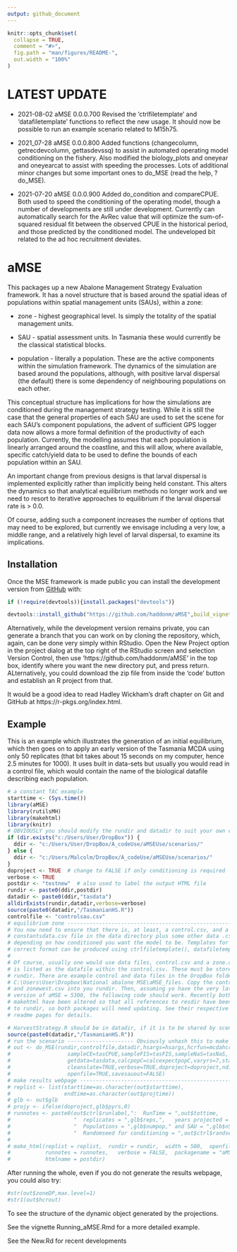 ---
output: github_document
---

<!-- README.md is generated from README.Rmd. Please edit that file -->

```{r, include = FALSE}
knitr::opts_chunk$set(
  collapse = TRUE,
  comment = "#>",
  fig.path = "man/figures/README-",
  out.width = "100%"
)
```

# LATEST UPDATE

* 2021-08-02 aMSE 0.0.0.700 Revised the 'ctrlfiletemplate' and 'datafiletemplate' functions to reflect the new usage. It should now be possible to run an example scenario related to M15h75.

* 2021_07-28 aMSE 0.0.0.800 Added functions (changecolumn, getrecdevcolumn, gettasdevssq) to assist in automated operating model conditioning on the fishery. Also modified the biology_plots and oneyear and oneyearcat to assist with speeding the processes. Lots of additional minor changes but some important ones to do_MSE (read the help, ?do_MSE).

* 2021-07-20 aMSE 0.0.0.900 Added do_condition and compareCPUE. Both used to speed the conditioning of the operating model, though a number of developments are still under development. Currently can automatically search for the AvRec value that will optimize the sum-of-squared residual fit between the
observed CPUE in the historical period, and those predicted by the conditioned model. The undeveloped bit related to the ad hoc recruitment deviates.

# aMSE

<!-- badges: start -->
<!-- badges: end -->

This packages up a new Abalone Management Strategy Evaluation framework. It has a novel structure that is based around the spatial ideas of populations within spatial management units (SAUs), within a zone:

* zone - highest geographical level. Is simply the totality of the spatial management units.

* SAU - spatial assessment units. In Tasmania these would currently be the classical statistical blocks.

* population - literally a population. These are the active components within the simulation framework. The dynamics of the simulation are based around the populations, although, with positive larval dispersal (the default) there is some dependency of neighbouring populations on each other.


This conceptual structure has implications for how the simulations are conditioned during the management strategy testing. While it is still the case that the general properties of each SAU are used to set the scene for each SAU's component populations, the advent of sufficient GPS logger data now allows a more formal definition of the productivity of each population. Currently, the modelling assumes that each population is linearly arranged around the coastline, and this will allow, where available, specific catch/yield data to be used to define the bounds of each population within an SAU. 

An important change from previous designs is that larval dispersal is implemented explicitly rather than implicitly being held constant. This alters the dynamics so that analytical equilibrium methods no longer work and we need to resort to iterative approaches to equilibrium if the larval dispersal rate is > 0.0.

Of course, adding such a component increases the number of options that may need to be explored, but currently we envisage including a very low, a middle range, and a relatively high level of larval dispersal, to examine its implications.

## Installation

Once the MSE framework is made public you can install the development version from [GitHub](https://github.com/haddonm/aMSE) with:

```{r echo=TRUE, eval=FALSE}
if (!require(devtools)){install.packages("devtools")} 

devtools::install_github("https://github.com/haddonm/aMSE",build_vignettes = TRUE)
```

Alternatively, while the development version remains private, you can generate a branch that you can work on by cloning the repository, which, again, can be done very simply within RStudio. Open the New Project option in the project dialog at the top right of the RStudio screen and selection Version Control, then use 'https://github.com/haddonm/aMSE' in the top box, identify where you want the new directory put, and press return. ALternatively, you could download the zip file from inside the 'code' button and establish an R project from that.

It would be a good idea to read Hadley Wickham's draft chapter on Git and GitHub at https://r-pkgs.org/index.html.


## Example

This is an example which illustrates the generation of an initial equilibrium, which then goes on to apply an early version of the Tasmania MCDA using only 50 replicates (that bit takes about 15 seconds on my computer, hence 2.5 minutes for 1000). It uses built in data-sets but usually you would read in a control file, which would contain the name of the biological datafile describing each population.

```{r example, echo=TRUE}
# a constant TAC example
starttime <- (Sys.time())
library(aMSE)
library(rutilsMH)
library(makehtml)
library(knitr)
# OBVIOUSLY you should modify the rundir and datadir to suit your own computer
if (dir.exists("c:/Users/User/DropBox")) {
  ddir <- "c:/Users/User/DropBox/A_codeUse/aMSEUse/scenarios/"
} else {
  ddir <- "c:/Users/Malcolm/DropBox/A_codeUse/aMSEUse/scenarios/"
}
doproject <- TRUE  # change to FALSE if only conditioning is required
verbose <- TRUE
postdir <- "testnew"  # also used to label the output HTML file 
rundir <- paste0(ddir,postdir)
datadir <- paste0(ddir,"tasdata")
alldirExists(rundir,datadir,verbose=verbose)
source(paste0(datadir,"/TasmanianHS.R"))
controlfile <- "controlsau.csv"
# equilibrium zone -------------------------------------------------------------
# You now need to ensure that there is, at least, a control.csv, and a 
# constantsdata.csv file in the data directory plus some other data .csv files
# depending on how conditioned you want the model to be. Templates for the
# correct format can be produced using ctrlfiletemplate(), datafiletemplate().
# 
# Of course, usually one would use data files, control.csv and a zone.csv, which
# is listed as the datafile within the control.csv. These must be stored in 
# rundir. There are example control and data files in the DropBox folder:
# C:\Users\User\Dropbox\National abalone MSE\aMSE_files. Copy the control2.csv
# and zonewest.csv into you rundir. Then, assuming yo have the very latest
# version of aMSE = 5300, the following code should work. Recently both aMSE and
# makehtml have been altered so that all references to resdir have been changed
# to rundir, so both packages will need updating. See their respective GitHub
# readme pages for details.

# HarvestStrategy.R should be in datadir, if it is to be shared by scenarios
source(paste0(datadir,"/TasmanianHS.R"))
# run the scenario --------------------- Obviously unhash this to make it work
# out <- do_MSE(rundir,controlfile,datadir,hsargs=hsargs,hcrfun=mcdahcr,
#                  sampleCE=tasCPUE,sampleFIS=tasFIS,sampleNaS=tasNaS,
#                  getdata=tasdata,calcpopC=calcexpectpopC,varyrs=7,startyr=50,
#                  cleanslate=TRUE,verbose=TRUE,doproject=doproject,ndiagprojs=4,
#                  openfile=TRUE,savesauout=FALSE)
# make results webpage ---------------------------------------------------------
# replist <- list(starttime=as.character(out$starttime),
#                 endtime=as.character(out$projtime))
# glb <- out$glb
# projy <- ifelse(doproject,glb$pyrs,0)
# runnotes <- paste0(out$ctrl$runlabel,":  RunTime = ",out$tottime,
#                    "  replicates = ",glb$reps,",   years projected = ",projy,
#                    "  Populations = ",glb$numpop," and SAU = ",glb$nSAU,
#                    "  Randomseed for conditioning = ",out$ctrl$randseed)
# 
# make_html(replist = replist,  rundir = rundir,  width = 500,  openfile = TRUE,
#           runnotes = runnotes,   verbose = FALSE,  packagename = "aMSE",
#           htmlname = postdir)


```

After running the whole, even if you do not generate the results webpage, you could also try:

```{r }
#str(out$zoneDP,max.level=1)
#str1(out$hcrout)

```

To see the structure of the dynamic object generated by the projections.

See the vignette Running_aMSE.Rmd for a more detailed example.

See the New.Rd for recent developments
